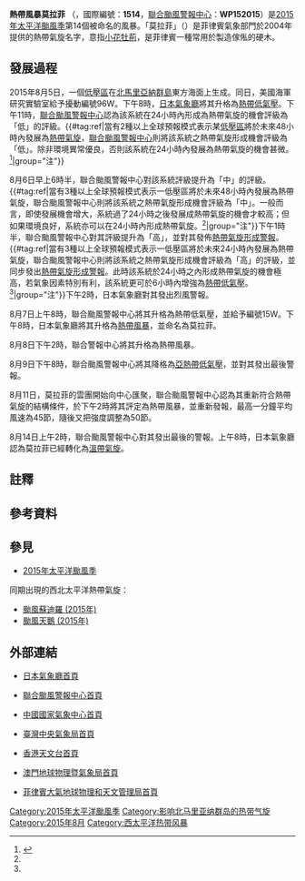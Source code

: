 {{NoteTA
|G1=TyphoonNew
|G2=TyphoonOld
|G3=Weather
|T=zh:熱帶風暴莫拉菲 (2015年); zh-cn:热带风暴莫拉菲 (2015年); zh-hk:熱帶風暴莫拉菲 (2015年); zh-mo:熱帶風暴莫拉菲 (2015年); zh-tw:輕度颱風莫拉菲 (2015年);
|1=zh:熱帶風暴莫拉菲; zh-cn:热带风暴莫拉菲; zh-hk:熱帶風暴莫拉菲; zh-mo:熱帶風暴莫拉菲; zh-tw:輕度颱風莫拉菲;
|2=zh:Tropical Storm Molave; zh-cn:Tropical Storm Molave; zh-hk:Tropical Storm Molave; zh-mo:Subtropical cyclone Molave; zh-tw:Tropical Storm Molave;
|3=zh-hans:台; zh-hant:台; zh-tw:臺
|4=zh-hans:南海; zh-hant:南海; zh-sg:南中国海
|5=zh-hant:註; zh-hans:注;
|skin=typhoon
}}
{{About|2015年的熱帶風暴莫拉菲|其他名為莫拉菲的風暴|颱風莫拉菲}}
{{颱風基礎資訊
|颱風名稱               = 熱帶風暴莫拉菲
|外文名稱               = Tropical Storm Molave
|外文語言               = 英文
|代表圖像               = Molave 2015-08-11 0100Z.jpg
|代表圖像名稱           = 熱帶風暴莫拉菲
|形成日期               = 2015年8月5日
|轉化日期               = 2015年8月14日
|消散日期               = 2015年8月15日
|十分鐘平均風速JMA      = 45|JMA=knot
|十分鐘平均風速CWB      = 23|CWB=m/s
|十分鐘平均風速KMA      = 24|KMA=m/s
|十分鐘平均風速HKO      = 85
|十分鐘平均風速SMG      = 83
|十分鐘平均風速PAGASA   = 
|十分鐘平均風速NCHMF    = 
|十分鐘平均風速TMD      = 45|TMD=knot
|二分鐘平均風速         = 23|NMC=m/s
|一分鐘平均風速         = 50|SSHS=knot<!--JTWC-->
|瞬間最大陣風           = 120<!--JMA-->
|最低氣壓               = 990<!--JMA-->
|氣旋能量指數           = 
|財產損失               = 
|死傷人數               = 
|影響地區               = {{NMI}}
|備註                   = 
|颱風路徑圖             = Molave 2015 track.png
|風季年份               = 2015
|風季位置               = 太平洋
}}
'''熱帶風暴莫拉菲''' （{{lang-en|'''Tropical Storm Molave'''}}，國際編號：'''1514'''，[[聯合颱風警報中心|聯合颱風警報中心]]：'''WP152015'''）是[[2015年太平洋颱風季|2015年太平洋颱風季]]第14個被命名的風暴。「莫拉菲」（{{lang|en|Molave}}）是菲律賓氣象部門於2004年提供的熱帶氣旋名字，意指[[小花牡荊|小花牡荊]]，是菲律賓一種常用於製造傢俬的硬木。

==發展過程==
{{phs wikify}}
2015年8月5日，一個[[低壓區|低壓區]]在[[北馬里亞納群島|北馬里亞納群島]]東方海面上生成。同日，美國海軍研究實驗室給予擾動編號96W。下午8時，[[日本氣象廳|日本氣象廳]]將其升格為[[熱帶低氣壓|熱帶低氣壓]]。下午11時，[[聯合颱風警報中心|聯合颱風警報中心]]認為該系統在24小時內形成為熱帶氣旋的機會評級為「低」的評級。{{#tag:ref|當有2種以上全球預報模式表示某[[低壓區|低壓區]]將於未來48小時內發展為[[熱帶氣旋|熱帶氣旋]]，[[聯合颱風警報中心|聯合颱風警報中心]]則將該系統之熱帶氣旋形成機會評級為「低」。除非環境異常優良，否則該系統在24小時內發展為熱帶氣旋的機會甚微。<ref name=LMH>{{cite web|url=http://agora.ex.nii.ac.jp/digital-typhoon/feedback/ja/0067.html.ja|title=デジタル台風：JTWC衛星写真のLOWの意味は？|author=Digital Typhoon|date=2011-07-13|access-date=2015-08-07|archive-date=2015-05-12|archive-url=https://web.archive.org/web/20150512004418/http://agora.ex.nii.ac.jp/digital-typhoon/feedback/ja/0067.html.ja|dead-url=no}}{{ja}}</ref>|group="注"}}

8月6日早上6時半，聯合颱風警報中心對該系統評級提升為「中」的評級。{{#tag:ref|當有3種以上全球預報模式表示一低壓區將於未來48小時內發展為熱帶氣旋，聯合颱風警報中心則將該系統之熱帶氣旋形成機會評級為「中」。一般而言，即使發展機會增大，系統過了24小時之後發展成熱帶氣旋的機會才較高；但如果環境良好，系統亦可以在24小時內形成熱帶氣旋。<ref name=LMH/>|group="注"}}下午1時半，聯合颱風警報中心對其評級提升為「高」，並對其發佈[[熱帶氣旋形成警報|熱帶氣旋形成警報]]。{{#tag:ref|當有3種以上全球預報模式表示一低壓區將於未來24小時內發展為熱帶氣旋，聯合颱風警報中心則將該系統之熱帶氣旋形成機會評級為「高」的評級，並同步發出[[熱帶氣旋形成警報|熱帶氣旋形成警報]]。此時該系統於24小時之內形成熱帶氣旋的機會極高，若氣象因素特別有利，該系統更可於6小時內增強為[[熱帶低氣壓|熱帶低氣壓]]。<ref name=LMH/>|group="注"}}下午2時，日本氣象廳對其發出烈風警報。

8月7日上午8時，聯合颱風警報中心將其升格為熱帶低氣壓，並給予編號15W。下午8時，日本氣象廳將其升格為[[熱帶風暴|熱帶風暴]]，並命名為莫拉菲。

8月8日下午2時，聯合警報中心將其升格為熱帶風暴。

8月9日下午8時，聯合颱風警報中心將其降格為[[亞熱帶低氣壓|亞熱帶低氣壓]]，並對其發出最後警報。

8月11日，莫拉菲的雲團開始向中心匯聚，聯合颱風警報中心認為其重新符合熱帶氣旋的結構條件，於下午2時將其評定為熱帶風暴，並重新發報，最高一分鐘平均風速為45節，隨後又把強度調整為50節。

8月14日上午2時，聯合颱風警報中心對其發出最後的警報。上午8時，日本氣象廳認為莫拉菲已經轉化為[[溫帶氣旋|溫帶氣旋]]。

==註釋==
{{reflist|group="注"}}

==參考資料==
{{reflist|2}}
==參見==
{{Commons category|Tropical Storm Molave (2015)}}
{{Portal phs}}
*[[2015年太平洋颱風季|2015年太平洋颱風季]]

同期出現的西北太平洋熱帶氣旋：
*[[颱風蘇迪羅_(2015年)|颱風蘇迪羅 (2015年)]]
*[[颱風天鵝_(2015年)|颱風天鵝 (2015年)]]

==外部連結==
*{{ja}}[http://www.jma.go.jp/ 日本氣象廳首頁] {{Wayback|url=http://www.jma.go.jp/ |date=20061107170045 }}
*{{en}}[http://www.usno.navy.mil/JTWC/ 聯合颱風警報中心首頁] {{Wayback|url=http://www.usno.navy.mil/JTWC/ |date=20150809201922 }}
*{{zh-cn}}[https://web.archive.org/web/20180126161327/http://www.nmc.cn/ 中國國家氣象中心首頁]
*{{zh-tw}}[http://www.cwb.gov.tw/ 臺灣中央氣象局首頁] {{Wayback|url=http://www.cwb.gov.tw/ |date=20181025071210 }}
*{{zh-hk}}[http://www.hko.gov.hk/ 香港天文台首頁] {{Wayback|url=http://www.hko.gov.hk/ |date=20110224003313 }}
*{{zh-hk}}[http://www.smg.gov.mo/ 澳門地球物理暨氣象局首頁] {{Wayback|url=http://www.smg.gov.mo/ |date=20140517030343 }}
*{{en}}[http://www.pagasa.dost.gov.ph/ 菲律賓大氣地球物理和天文管理局首頁] {{Wayback|url=http://www.pagasa.dost.gov.ph/ |date=20081216234000 }}

{{2015_Pacific_typhoon_season_buttons}}

[[Category:2015年太平洋颱風季|Category:2015年太平洋颱風季]]
[[Category:影响北马里亚纳群岛的热带气旋|Category:影响北马里亚纳群岛的热带气旋]]
[[Category:2015年8月|Category:2015年8月]]
[[Category:西太平洋热带风暴|Category:西太平洋热带风暴]]